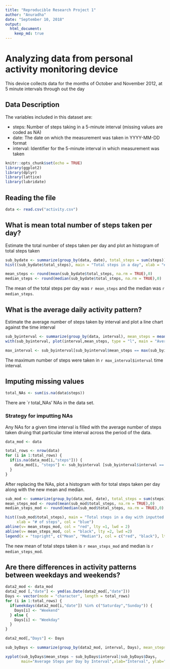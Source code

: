 ```yaml
---
title: "Reproducible Research Project 1"
author: "Anuradha"
date: "September 10, 2018"
output: 
  html_document:
    keep_md: true
---
```


# Analyzing data from personal activity monitoring device

This device collects data for the months of October and November 2012, at 5 minute intervals through out the day

## Data Description
The variables included in this dataset are:

- steps: Number of steps taking in a 5-minute interval (missing values are coded as NA)
- date: The date on which the measurement was taken in YYYY-MM-DD format
- interval: Identifier for the 5-minute interval in which measurement was taken

```r
knitr::opts_chunk$set(echo = TRUE)
library(ggplot2)
library(dplyr)
library(lattice)
library(lubridate)
```

## Reading the file

``` r
data <- read.csv("activity.csv")
```

## What is mean total number of steps taken per day?

Estimate the total number of steps taken per day and plot an histogram of total steps taken

``` r

sub_bydate <- summarize(group_by(data, date), total_steps = sum(steps))
hist((sub_bydate$total_steps), main = "Total steps in a day", xlab = "# of steps")

```

``` r
mean_steps <- round(mean(sub_bydate$total_steps, na.rm = TRUE),0)
median_steps <- round(median(sub_bydate$total_steps, na.rm = TRUE),0)
```

The mean of the total steps per day was `r mean_steps` and the median was `r median_steps`.

## What is the average daily activity pattern?

Estimate the average number of steps taken by interval and plot a line chart against the time interval

``` r

sub_byinterval <- summarize(group_by(data, interval), mean_steps = mean(steps, na.rm = TRUE))
with(sub_byinterval, plot(interval,mean_steps, type = "l", main = "Average steps taken by time interval"))

```

``` r
max_interval <- sub_byinterval[sub_byinterval$mean_steps == max(sub_byinterval$mean_steps),]
```

The maximum number of steps were taken in `r max_interval$interval` time interval.

## Imputing missing values

``` r
total_NAs <- sum(is.na(data$steps))
```

There are `r total_NAs' NAs in the data set.

### Strategy for imputting NAs
Any NAs for a given time interval is filled with the average number of steps taken druing that particular time interval across the period of the data. 

``` r
data_mod <- data

total_rows <- nrow(data)
for (i in 1:total_rows) {
  if(is.na(data_mod[i,"steps"])) {
    data_mod[i, "steps"] <- sub_byinterval [sub_byinterval$interval == data_mod[i, "interval"],2]
  }
}
```

After replacing the NAs, plot a histogram with for total steps taken per day along with the new mean and median.

``` r
sub_mod <- summarize(group_by(data_mod, date), total_steps = sum(steps))
mean_steps_mod <- round(mean(sub_mod$total_steps, na.rm = TRUE),0)
median_steps_mod <- round(median(sub_mod$total_steps, na.rm = TRUE),0)

hist((sub_mod$total_steps), main = "Total steps in a day with inputted data for NA",
     xlab = "# of steps", col = "blue")
abline(v= mean_steps_mod, col = "red", lty =1, lwd = 2)
abline(v= mean_steps_mod, col = "black", lty =2, lwd =2)
legend(x = "topright", c("Mean", "Median"), col = c("red", "black"), lty = c(2, 1), lwd = c(2, 2))

```

The new mean of total steps taken is `r mean_steps_mod` and median is `r median_steps_mod`.

## Are there differences in activity patterns between weekdays and weekends?

``` r
data2_mod <- data_mod
data2_mod [,"date"] <- ymd(as.Date(data2_mod[,"date"]))
Days <- vector(mode = "character", length = total_rows)
for (i in 1:total_rows) {
  if(weekdays(data2_mod[i,"date"]) %in% c("Saturday","Sunday")) {
    Days[i] <- "Weekend"
  } else {
    Days[i] <- "Weekday"
  }
}

data2_mod[,"Days"] <- Days

sub_byDays <- summarize(group_by(data2_mod, interval, Days), mean_steps = mean(steps))

xyplot(sub_byDays$mean_steps ~ sub_byDays$interval|sub_byDays$Days, 
       main="Average Steps per Day by Interval",xlab="Interval", ylab="Steps",layout=c(1,2), type="l")

```
